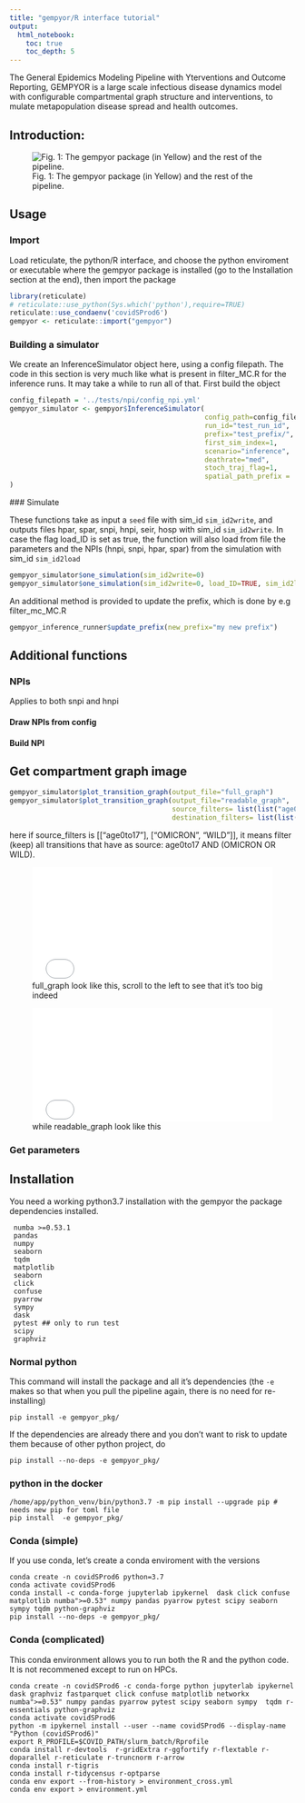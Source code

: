 ```yaml
---
title: "gempyor/R interface tutorial"
output:
  html_notebook:
    toc: true
    toc_depth: 5
---
```



The General Epidemics Modeling Pipeline with Yterventions and Outcome Reporting, GEMPYOR is a large scale infectious disease dynamics model with configurable compartmental graph structure and interventions, to mulate metapopulation disease spread and health outcomes.

## Introduction:


![Fig. 1: The gempyor package (in Yellow) and the rest of the pipeline.](figs/context.png)

## Usage

### Import
Load reticulate, the python/R interface, and choose the python enviroment or executable where the gempyor package is installed (go to the Installation section at the end), then import the package

```r
library(reticulate)
# reticulate::use_python(Sys.which('python'),require=TRUE)
reticulate::use_condaenv('covidSProd6')   
gempyor <- reticulate::import("gempyor")
```

### Building a simulator
We create an InferenceSimulator object here, using a config filepath. The code in this section is very much like what is present in filter_MC.R for the inference runs. It may take a while to run all of that. First build the object
```r
config_filepath = '../tests/npi/config_npi.yml'
gempyor_simulator <- gempyor$InferenceSimulator(
                                                config_path=config_filepath,
                                                run_id="test_run_id",
                                                prefix="test_prefix/",
                                                first_sim_index=1,
                                                scenario="inference",   # NPIs scenario to use
                                                deathrate="med",        # Outcome scenario to use
                                                stoch_traj_flag=1,      
                                                spatial_path_prefix = '../tests/npi/' # prefix where to find the folder indicated in spatial_setup
)
```


### Simulate

These functions take as input a `seed` file with sim_id `sim_id2write`, and outputs files hpar, spar, snpi, hnpi, seir, hosp with sim_id `sim_id2write`. In case the flag load_ID is set as true, the function will also load from file the parameters and the NPIs (hnpi, snpi, hpar, spar) from the simulation with sim_id `sim_id2load`

```r
gempyor_simulator$one_simulation(sim_id2write=0)
gempyor_simulator$one_simulation(sim_id2write=0, load_ID=TRUE, sim_id2load=0)
```

An additional method is provided to update the prefix, which is done by e.g filter_mc_MC.R
```r
gempyor_inference_runner$update_prefix(new_prefix="my new prefix")
```

## Additional functions

### NPIs
Applies to both snpi and hnpi

#### Draw NPIs from config

#### Build NPI

## Get compartment graph image

```r
gempyor_simulator$plot_transition_graph(output_file="full_graph")
gempyor_simulator$plot_transition_graph(output_file="readable_graph", 
                                        source_filters= list(list("age0to17"), list("OMICRON", "WILD")), 
                                        destination_filters= list(list("OMICRON", "WILD")))

```
here if source_filters is [["age0to17"], ["OMICRON", "WILD"]], it means filter (keep) all transitions that have as source: age0to17 AND (OMICRON OR WILD).

![full_graph look like this, scroll to the left to see that it's too big indeed](./full_graph.pdf){width=100% height=200}

![while readable_graph look like this](./readable_graph.pdf){width=100% height=200}


### Get parameters



## Installation
You need a working python3.7 installation with the gempyor the package dependencies installed.
```
 numba >=0.53.1
 pandas
 numpy
 seaborn
 tqdm
 matplotlib
 seaborn
 click
 confuse
 pyarrow
 sympy
 dask
 pytest ## only to run test
 scipy
 graphviz
```

### Normal python
This command will install the package and all it's dependencies (the `-e` makes so that when you pull the pipeline again, there is no need for re-installing)
```
pip install -e gempyor_pkg/
```
If the dependencies are already there and you don't want to risk to update them because of other python project, do
```
pip install --no-deps -e gempyor_pkg/
```


### python in the docker
```
/home/app/python_venv/bin/python3.7 -m pip install --upgrade pip # needs new pip for toml file
pip install  -e gempyor_pkg/
```

### Conda (simple)
If you use conda, let's create a conda enviroment with the versions
```
conda create -n covidSProd6 python=3.7
conda activate covidSProd6
conda install -c conda-forge jupyterlab ipykernel  dask click confuse matplotlib numba">=0.53" numpy pandas pyarrow pytest scipy seaborn sympy tqdm python-graphviz
pip install --no-deps -e gempyor_pkg/
```

### Conda (complicated)
This conda environment allows you to run both the R and the python code. It is not recommened except to run on HPCs.
```
conda create -n covidSProd6 -c conda-forge python jupyterlab ipykernel dask graphviz fastparquet click confuse matplotlib networkx numba">=0.53" numpy pandas pyarrow pytest scipy seaborn sympy  tqdm r-essentials python-graphviz
conda activate covidSProd6
python -m ipykernel install --user --name covidSProd6 --display-name "Python (covidSProd6)"
export R_PROFILE=$COVID_PATH/slurm_batch/Rprofile
conda install r-devtools  r-gridExtra r-ggfortify r-flextable r-doparallel r-reticulate r-truncnorm r-arrow
conda install r-tigris
conda install r-tidycensus r-optparse
conda env export --from-history > environment_cross.yml
conda env export > environment.yml
```


